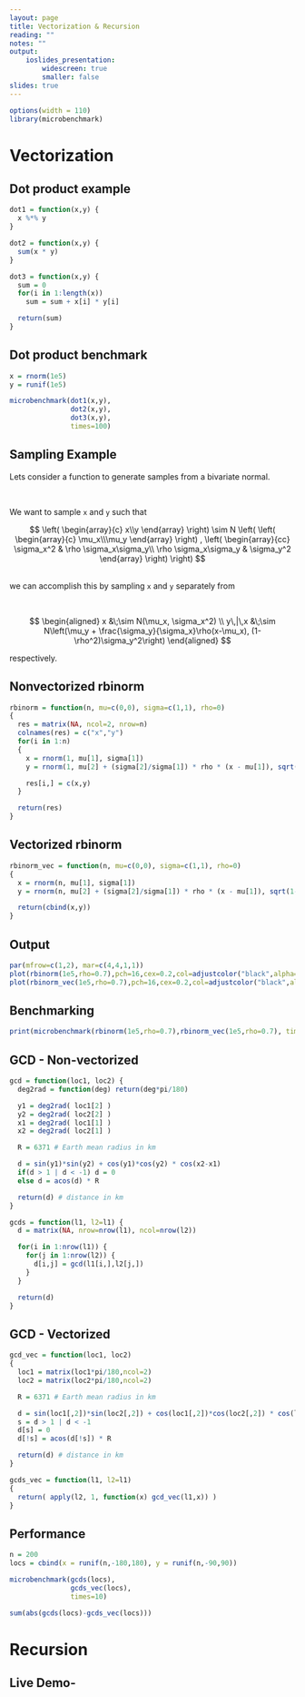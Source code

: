 ```yaml
---
layout: page
title: Vectorization & Recursion
reading: ""
notes: ""
output:
    ioslides_presentation:
        widescreen: true
        smaller: false
slides: true
---
```


```r
options(width = 110)
library(microbenchmark)
```


# Vectorization

## Dot product example

```r
dot1 = function(x,y) {
  x %*% y
}

dot2 = function(x,y) {
  sum(x * y)
}

dot3 = function(x,y) {
  sum = 0
  for(i in 1:length(x))
    sum = sum + x[i] * y[i]

  return(sum)
}
```

## Dot product benchmark

```r
x = rnorm(1e5)
y = runif(1e5)

microbenchmark(dot1(x,y),
               dot2(x,y),
               dot3(x,y),
               times=100)
```


## Sampling Example {.smaller}

Lets consider a function to generate samples from a bivariate normal.

<br/>

We want to sample `x` and `y` such that

$$
\left(
\begin{array}{c}
x\\y
\end{array}
\right) \sim N
\left(
\left(
\begin{array}{c}
\mu_x\\\mu_y
\end{array}
\right)
,
\left(
\begin{array}{cc}
\sigma_x^2 & \rho \sigma_x\sigma_y\\
\rho \sigma_x\sigma_y & \sigma_y^2
\end{array}
\right)
\right)
$$

<br/>
we can accomplish this by sampling `x` and `y` separately from

<br/>

$$
\begin{aligned}
x &\;\sim N(\mu_x, \sigma_x^2) \\
y\,|\,x &\;\sim N\left(\mu_y + \frac{\sigma_y}{\sigma_x}\rho(x-\mu_x), (1-\rho^2)\sigma_y^2\right)
\end{aligned}
$$

respectively.

## Nonvectorized rbinorm {.smaller}

```r
rbinorm = function(n, mu=c(0,0), sigma=c(1,1), rho=0)
{
  res = matrix(NA, ncol=2, nrow=n)
  colnames(res) = c("x","y")
  for(i in 1:n)
  {
    x = rnorm(1, mu[1], sigma[1])
    y = rnorm(1, mu[2] + (sigma[2]/sigma[1]) * rho * (x - mu[1]), sqrt(1-rho^2) * sigma[2])

    res[i,] = c(x,y)
  }

  return(res)
}
```

## Vectorized rbinorm {.smaller}  

```r
rbinorm_vec = function(n, mu=c(0,0), sigma=c(1,1), rho=0)
{
  x = rnorm(n, mu[1], sigma[1])
  y = rnorm(n, mu[2] + (sigma[2]/sigma[1]) * rho * (x - mu[1]), sqrt(1-rho^2) * sigma[2])

  return(cbind(x,y))
}
```

## Output {.smaller}

```r
par(mfrow=c(1,2), mar=c(4,4,1,1))
plot(rbinorm(1e5,rho=0.7),pch=16,cex=0.2,col=adjustcolor("black",alpha=0.1))
plot(rbinorm_vec(1e5,rho=0.7),pch=16,cex=0.2,col=adjustcolor("black",alpha=0.1))
```

## Benchmarking

```r
print(microbenchmark(rbinorm(1e5,rho=0.7),rbinorm_vec(1e5,rho=0.7), times=10))
```

## GCD - Non-vectorized {.smaller}

```r
gcd = function(loc1, loc2) {
  deg2rad = function(deg) return(deg*pi/180)

  y1 = deg2rad( loc1[2] )
  y2 = deg2rad( loc2[2] )
  x1 = deg2rad( loc1[1] )
  x2 = deg2rad( loc2[1] )

  R = 6371 # Earth mean radius in km

  d = sin(y1)*sin(y2) + cos(y1)*cos(y2) * cos(x2-x1)
  if(d > 1 | d < -1) d = 0
  else d = acos(d) * R

  return(d) # distance in km
}

gcds = function(l1, l2=l1) {
  d = matrix(NA, nrow=nrow(l1), ncol=nrow(l2))

  for(i in 1:nrow(l1)) {
    for(j in 1:nrow(l2)) {
      d[i,j] = gcd(l1[i,],l2[j,])
    }
  }

  return(d)
}
```

## GCD - Vectorized {.smaller}

```r
gcd_vec = function(loc1, loc2)
{
  loc1 = matrix(loc1*pi/180,ncol=2)
  loc2 = matrix(loc2*pi/180,ncol=2)

  R = 6371 # Earth mean radius in km

  d = sin(loc1[,2])*sin(loc2[,2]) + cos(loc1[,2])*cos(loc2[,2]) * cos(loc2[,1]-loc1[,1])
  s = d > 1 | d < -1
  d[s] = 0
  d[!s] = acos(d[!s]) * R

  return(d) # distance in km
}

gcds_vec = function(l1, l2=l1)
{
  return( apply(l2, 1, function(x) gcd_vec(l1,x)) )
}

```

## Performance


```r
n = 200
locs = cbind(x = runif(n,-180,180), y = runif(n,-90,90))

microbenchmark(gcds(locs),
               gcds_vec(locs),
               times=10)

sum(abs(gcds(locs)-gcds_vec(locs)))
```

# Recursion 

## Live Demo-
